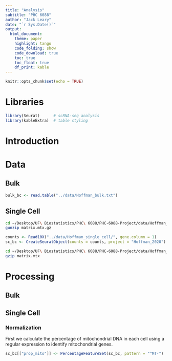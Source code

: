 ```yaml
---
title: "Analysis"
subtitle: "PHC 6088"
author: "Jack Leary"
date: "`r Sys.Date()`"
output:
  html_document:
    theme: paper
    highlight: tango
    code_folding: show
    code_download: true
    toc: true
    toc_float: true
    df_print: kable
---
```


```r
knitr::opts_chunk$set(echo = TRUE)
```

# Libraries

```r
library(Seurat)      # scRNA-seq analysis
library(kableExtra)  # table styling
```

# Introduction

# Data 

## Bulk 

```r
bulk_bc <- read.table("../data/Hoffman_bulk.txt")
```

## Single Cell

```zsh
cd ~/Desktop/UF\ Biostatistics/PHC\ 6088/PHC-6088-Project/data/Hoffman_single_cell
gunzip matrix.mtx.gz
```

```r
counts <- Read10X("../data/Hoffman_single_cell/", gene.column = 1)
sc_bc <- CreateSeuratObject(counts = counts, project = "Hoffman_2020")
```

```zsh
cd ~/Desktop/UF\ Biostatistics/PHC\ 6088/PHC-6088-Project/data/Hoffman_single_cell
gzip matrix.mtx
```

# Processing 

## Bulk 

## Single Cell

### Normalization

First we calculate the percentage of mitochondrial DNA in each cell using a regular expression to identify mitochondrial genes. 

```r
sc_bc[["prop_mito"]] <- PercentageFeatureSet(sc_bc, pattern = "^MT-")
```

